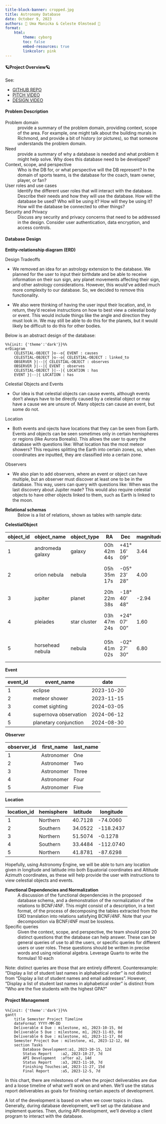 ```yaml
---
title-block-banner: cropped.jpg
title: Astronomy Database 
date: October 9, 2023
authors: 🌟 Uma Manicka & Celeste Olmstead 🌟
format:
    html:
        theme: cyborg
        toc: false
        embed-resources: true
        linkcolor: pink
---
```




#### 🪐Project Overview🪐 


See:

* [GITHUB REPO](https://github.com/cmsc-vcu/cmsc508-fa2023-prj-astronomy_database_group53)
* [PITCH VIDEO](https://clipchamp.com/watch/5yb3Z2ORm1g?utm_source=share&utm_medium=social&utm_campaign=watch)
* [DESIGN VIDEO]()


#### Problem Description

Problem domain
: provide a summary of the problem domain, providing context, scope of the area. For example, one might talk about the building murals in Richmond, and provide a bit of history (or pictures), so that someone understands the problem domain.

Need
: provide a summary of why a database is needed and what problem it might help solve. Why does this database need to be developed?

Context, scope, and perspective
: Who is the DB for, or what perspective will the DB represent? In the domain of sports teams, is the database for the coach, team owner, player, or fan?

User roles and use cases
: Identify the different user roles that will interact with the database. Describe their needs and how they will use the database. How will the database be used? Who will be using it? How will they be using it? How will the database be connected to other things?

Security and Privacy
: Discuss any security and privacy concerns that need to be addressed in the design. Consider user authentication, data encryption, and access controls.

#### Database Design

**Entity-relationship diagram (ERD)**

Design Tradeoffs

* We removed an idea for an astrology extension to the database. We planned for the user to input their birthdate and be able to receive information on their sun sign, any planet movements affecting their sign, and other astrology considerations. However, this would've added much more complexity to our database. So, we decided to remove this functionality.

* We also were thinking of having the user input their location, and, in return, they'd receive instructions on how to best view a celestial body or event. This would include things like the angle and direction they must look in. We may still be able to do this for the planets, but it would likely be difficult to do this for other bodies.

Below is an abstract design of the database:
```mermaid
%%{init: {'theme':'dark'}}%%
erDiagram
    CELESTIAL-OBJECT }o--o{ EVENT : causes
    CELESTIAL-OBJECT }o--o{ CELESTIAL-OBJECT : linked_to
    OBSERVER }|--|{ CELESTIAL-OBJECT : observes
    OBSERVER }|--|{ EVENT : observes
    CELESTIAL-OBJECT }|--|{ LOCATION : has
    EVENT }|--|{ LOCATION : has
```


Celestial Objects and Events

* Our idea is that celestial objects can cause events, although events don't always have to be directly caused by a celestial object or may have a cause we are unsure of. Many objects can cause an event, but some do not. 


Location

* Both events and ojects have locations that they can be seen from Earth. Events and objects can be seen sometimes only in certain hemispheres or regions (like Aurora Borealis). This allows the user to query the database with questions like: What location has the most meteor showers? This requires splitting the Earth into certain zones, so, when coordinates are inputted, they are classified into a certain zone.


Observers

* We also plan to add observers, where an event or object can have multiple, but an observer must discover at least one to be in the database. This way, users can query with questions like: When was the last discovery about Jupiter made? This would also require celestial objects to have other objects linked to them, such as Earth is linked to the moon.


**Relational schemas**
: Below is a list of relations, shown as tables with sample data:

**CelestialObject**

| object_id | object_name      | object_type  | RA         | Dec               | magnitude | description                                |
|-----------|------------------|--------------|------------|-------------------|-----------|--------------------------------------------|
| 1         | andromeda galaxy | galaxy       | 00h 42m 44s | +41° 16' 09"     | 3.44      | Spiral galaxy visible to the naked eye.   |
| 2         | orion nebula    | nebula        | 05h 35m 17s | -05° 23' 28"     | 4.00      | Emission nebula in the Orion constellation. |
| 3         | jupiter         | planet        | 20h 22m 38s | -18° 40' 48"     | -2.94     | The largest planet in our solar system.    |
| 4         | pleiades        | star cluster  | 03h 47m 24s | +24° 07' 00"     | 1.60      | Open star cluster in Taurus constellation.  |
| 5         | horsehead nebula | nebula        | 05h 41m 02s | -02° 27' 30"     | 6.80      | Dark nebula in the constellation Orion.    |


**Event**

| event_id | event_name      | date       |
|----------|-----------------|------------|
| 1        | eclipse         | 2023-10-20 |
| 2        | meteor shower   | 2023-11-15 |
| 3        | comet sighting  | 2024-03-05 |
| 4        | supernova observation | 2024-06-12 |
| 5        | planetary conjunction | 2024-08-30 |


**Observer**

| observer_id | first_name  | last_name   |
|------------|-------------|-------------|
| 1          | Astronomer  | One         |
| 2          | Astronomer  | Two         |
| 3          | Astronomer  | Three       |
| 4          | Astronomer  | Four        |
| 5          | Astronomer  | Five        |


**Location**

| location_id | hemisphere | latitude  | longitude  |
|------------|------------|-----------|------------|
| 1          | Northern    | 40.7128   | -74.0060   |
| 2          | Southern    | 34.0522   | -118.2437  |
| 3          | Northern    | 51.5074   | -0.1278    |
| 4          | Southern    | 33.4484   | -112.0740  |
| 5          | Northern    | 41.8781   | -87.6298   |


Hopefully, using Astronomy Engine, we will be able to turn any location given in longitude and latitude into both Equatorial coordinates and Altitude Azimuth coordinates, as these will help provide the user with instructions to view celestial objects and events.

**Functional Dependencies and Normalization**
: A discussion of the functional dependencies in the proposed database schema, and a demonstration of the  normalization of the relations to BCNF/4NF. This might consist of a description, in a text format, of the process of decomposing the tables extracted from the ERD translation into relations satisfying BCNF/4NF. Note that your decomposition via BCNF/4NF must be lossless.

Specific queries
: Given the context, scope, and perspective, the team should pose 20 distinct questions that the database can help answer. These can be general queries of use to all the users, or specific queries for different users or user roles. These questions should be written in precise words and using relational algebra. Leverage Quarto to write the formulas! 10 each

Note: distinct queries are those that are entirely different. Counterexample: "Display a list of student last names in alphabetical order" is not distinct from "Display a list of student names and email addresses". However, "Display a list of student last names in alphabetical order" is distinct from "Who are the five students with the highest GPA?”


#### Project Management

``` mermaid
%%{init: {'theme':'dark'}}%%
gantt
    title Semester Project Timeline
    dateFormat YYYY-MM-DD
    Deliverable 4 Due : milestone, m1, 2023-10-15, 0d
    Deliverable 5 Due : milestone, m1, 2023-11-03, 0d
    Deliverable 6 Due : milestone, m1, 2023-11-17, 0d
    Semester Project Due : milestone, m1, 2023-12-12, 0d
    section Tasks
        Database Development:a1, 2023-10-15, 12d
        Status Report    :a2, 2023-10-27, 7d
        API Development  :after a2, 14d
        Status Report    :a3, 2023-11-10, 7d
        Finishing Touches:a4, 2023-11-27, 15d
        Final Report     :a5, 2023-12-5, 7d
```

In this chart, there are milestones of when the project deliverables are due and a loose timeline of what we'll work on and when. We'll use the status report deliverables as goals for finishing certain aspects of development. 

A lot of the development is based on when we cover topics in class. Generally, during database development, we'll set up the database and implement queries. Then, during API development, we'll develop a client program to interact with the database.